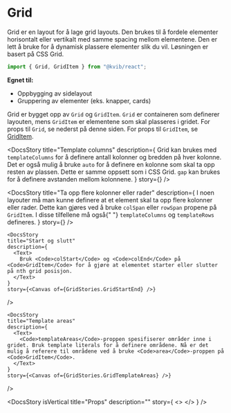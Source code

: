 
<Meta of={GridStories} />

<DocsContainer>

# Grid

Grid er en layout for å lage grid layouts. Den brukes til å fordele elementer horisontalt eller vertikalt med samme spacing mellom elementene.
Den er lett å bruke for å dynamisk plassere elementer slik du vil. Løsningen er basert på CSS Grid.

```jsx
import { Grid, GridItem } from "@kvib/react";
```

**Egnet til:**

- Oppbygging av sidelayout
- Gruppering av elementer (eks. knapper, cards)

Grid er bygget opp av `Grid` og `GridItem`. `Grid` er containeren som definerer layouten, mens `GridItem` er elementene som skal plasseres i gridet. For props til `Grid`, se nederst på denne siden. For props til `GridItem`, se [GridItem](?path=/docs/komponenter-layout-grid-griditem--docs).

<Feedback component="Grid" />

<DocsStory
  title="Template columns"
  description={
    <Text>
      Grid kan brukes med <Code>templateColumns</Code> for å definere antall kolonner og bredden på hver kolonne. Det er
      også mulig å bruke <Code>auto</Code> for å definere en kolonne som skal ta opp resten av plassen. Dette er samme
      oppsett som i CSS Grid.
      <Code>gap</Code> kan brukes for å definere avstanden mellom kolonnene.
    </Text>
  }
  story={<Canvas of={GridStories.Grid} />}
/>

<DocsStory
  title="Ta opp flere kolonner eller rader"
  description={
    <Text>
      I noen layouter må man kunne definere at et element skal ta opp flere kolonner eller rader. Dette kan gjøres ved å
      bruke <Code>colSpan</Code> eller <Code>rowSpan</Code> propene på <Code>GridItem</Code>. I disse tilfellene må også{" "}
      <Code>templateColumns</Code> og <Code>templateRows</Code> defineres.
    </Text>
  }
  story={<Canvas of={GridStories.GridSpanning} />}
/>

    <DocsStory
    title="Start og slutt"
    description={
      <Text>
        Bruk <Code>colStart</Code> og <Code>colEnd</Code> på <Code>GridItem</Code> for å gjøre at elementet starter eller slutter på nth grid posisjon.
      </Text>
    }
    story={<Canvas of={GridStories.GridStartEnd} />}

/>

    <DocsStory
    title="Template areas"
    description={
      <Text>
        <Code>templateAreas</Code>-proppen spesifiserer områder inne i gridet. Bruk template literals for å definere områdene. Nå er det mulig å referere til områdene ved å bruke <Code>area</Code>-proppen på <Code>GridItem</Code>.
      </Text>
    }
    story={<Canvas of={GridStories.GridTemplateAreas} />}

/>

<DocsStory
  isVertical
  title="Props"
  description=""
  story={
    <>
      <Canvas of={GridStories.Grid} />
      <Controls of={GridStories.Grid} />
    </>
  }
/>

</DocsContainer>

